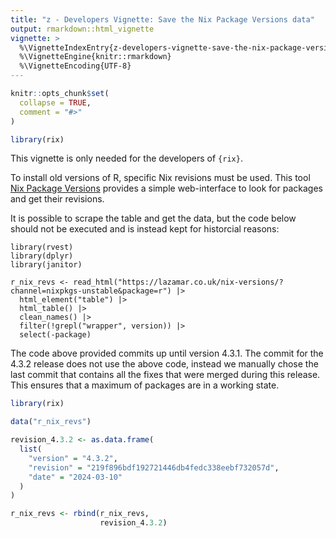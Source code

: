 ```yaml
---
title: "z - Developers Vignette: Save the Nix Package Versions data"
output: rmarkdown::html_vignette
vignette: >
  %\VignetteIndexEntry{z-developers-vignette-save-the-nix-package-versions-data}
  %\VignetteEngine{knitr::rmarkdown}
  %\VignetteEncoding{UTF-8}
---
```


```r
knitr::opts_chunk$set(
  collapse = TRUE,
  comment = "#>"
)
```

```r
library(rix)
```

<!-- WARNING - This vignette is generated by {fusen} from dev/z-save_r_nix_revs.Rmd: do not edit by hand -->

This vignette is only needed for the developers of `{rix}`.

To install old versions of R, specific Nix revisions must be used. This tool
[Nix Package Versions](https://lazamar.co.uk/nix-versions/) provides a simple
web-interface to look for packages and get their revisions.

It is possible to scrape the table and get the data, but the code below
should not be executed and is instead kept for historcial reasons:

```
library(rvest)
library(dplyr)
library(janitor)

r_nix_revs <- read_html("https://lazamar.co.uk/nix-versions/?channel=nixpkgs-unstable&package=r") |>
  html_element("table") |>
  html_table() |>
  clean_names() |>
  filter(!grepl("wrapper", version)) |>
  select(-package)

```

The code above provided commits up until version 4.3.1. The commit for the 4.3.2
release does not use the above code, instead we manually chose the last commit
that contains all the fixes that were merged during this release. This ensures
that a maximum of packages are in a working state.


```r
library(rix)

data("r_nix_revs")

revision_4.3.2 <- as.data.frame(
  list(
    "version" = "4.3.2",
    "revision" = "219f896bdf192721446db4fedc338eebf732057d",
    "date" = "2024-03-10"
  )
)

r_nix_revs <- rbind(r_nix_revs,
                    revision_4.3.2)
```

